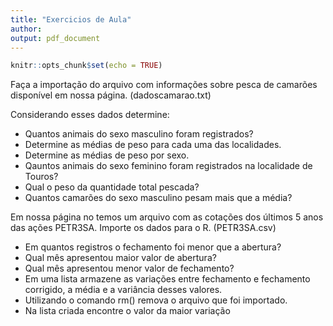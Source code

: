 ```yaml
---
title: "Exercicios de Aula"
author: 
output: pdf_document
---
```


```r
knitr::opts_chunk$set(echo = TRUE)
```

Faça a importação do arquivo com informações sobre pesca de camarões disponível em nossa página. (dadoscamarao.txt)

Considerando esses dados determine:

* Quantos animais do sexo masculino foram registrados?
* Determine as médias de peso para cada uma das localidades.
* Determine as médias de peso por sexo.
* Qauntos animais do sexo feminino foram registrados na localidade de Touros?
* Qual o peso da quantidade total pescada?
* Quantos camarões do sexo masculino pesam mais que a média?

\vspace{1cm}
Em nossa página no temos um arquivo com as cotações dos últimos 5 anos das ações PETR3SA. Importe os dados para o R. (PETR3SA.csv)

* Em quantos registros o fechamento foi menor que a abertura?
* Qual mês apresentou maior valor de abertura?
* Qual mês apresentou menor valor de fechamento?
* Em uma lista armazene as variações entre fechamento e fechamento corrigido, a média e a variância desses valores.
* Utilizando o comando rm() remova o arquivo que foi importado.
* Na lista criada encontre o valor da maior variação
